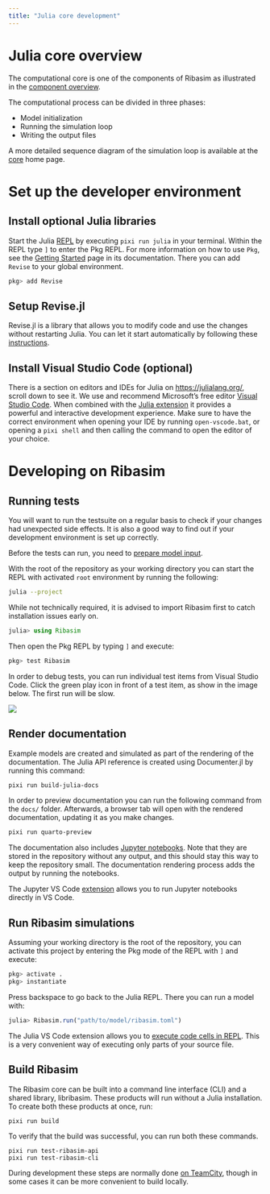 ```yaml
---
title: "Julia core development"
---
```


# Julia core overview

The computational core is one of the components of Ribasim as illustrated in the [component overview](../index.qmd#sec-components).

The computational process can be divided in three phases:

- Model initialization
- Running the simulation loop
- Writing the output files

A more detailed sequence diagram of the simulation loop is available at the [core](index.qmd#sec-simulationloop) home page.

# Set up the developer environment

## Install optional Julia libraries

Start the Julia [REPL](https://en.wikipedia.org/wiki/Read%E2%80%93eval%E2%80%93print_loop) by executing `pixi run julia` in your terminal.
Within the REPL type `]` to enter the Pkg REPL.
For more information on how to use `Pkg`, see the [Getting Started](https://pkgdocs.julialang.org/v1/getting-started/) page in its documentation.
There you can add `Revise` to your global environment.

```julia
pkg> add Revise
```

## Setup Revise.jl

Revise.jl is a library that allows you to modify code and use the changes without restarting Julia.
You can let it start automatically by following these [instructions](https://timholy.github.io/Revise.jl/stable/config/#Using-Revise-by-default-1).

## Install Visual Studio Code (optional)

There is a section on editors and IDEs for Julia on <https://julialang.org/>, scroll down to see it.
We use and recommend Microsoft's free editor [Visual Studio Code](https://code.visualstudio.com/).
When combined with the [Julia extension](https://www.julia-vscode.org/) it provides a powerful and interactive development experience.
Make sure to have the correct environment when opening your IDE by running `open-vscode.bat`, or opening a `pixi shell` and then calling the command to open the editor of your choice.

# Developing on Ribasim

## Running tests {#sec-test}

You will want to run the testsuite on a regular basis to check if your changes had unexpected side effects.
It is also a good way to find out if your development environment is set up correctly.

Before the tests can run, you need to [prepare model input](python.qmd#prepare-model-input).

With the root of the repository as your working directory you can start the REPL with activated `root` environment by running the following:

```bash
julia --project
```

While not technically required, it is advised to import Ribasim first to catch installation issues early on.

```julia
julia> using Ribasim
```

Then open the Pkg REPL by typing `]` and execute:

```julia
pkg> test Ribasim
```

In order to debug tests, you can run individual test items from Visual Studio Code.
Click the green play icon in front of a test item, as show in the image below.
The first run will be slow.

![](https://github.com/Deltares/Ribasim/assets/4471859/58077f71-11d0-4c45-8d95-4eba8c0a0139)

## Render documentation

Example models are created and simulated as part of the rendering of the documentation.
The Julia API reference is created using Documenter.jl by running this command:

```bash
pixi run build-julia-docs
```

In order to preview documentation you can run the following command from the `docs/` folder.
Afterwards, a browser tab will open with the rendered documentation, updating it as you
make changes.

```bash
pixi run quarto-preview
```

The documentation also includes [Jupyter notebooks](https://jupyter.org/).
Note that they are stored in the repository without any output, and this should stay
this way to keep the repository small. The documentation rendering process adds the output
by running the notebooks.

:::{.callout-tip}
The Jupyter VS Code [extension](https://marketplace.visualstudio.com/items?itemName=ms-toolsai.jupyter) allows you to run Jupyter notebooks directly in VS Code.
:::

## Run Ribasim simulations

Assuming your working directory is the root of the repository,
you can activate this project by entering the Pkg mode of the REPL with `]` and execute:

```julia
pkg> activate .
pkg> instantiate
```

Press backspace to go back to the Julia REPL.
There you can run a model with:
```julia
julia> Ribasim.run("path/to/model/ribasim.toml")
```

:::{.callout-tip}
The Julia VS Code extension allows you to [execute code cells in REPL](https://www.julia-vscode.org/docs/stable/userguide/runningcode/#Running-code-in-the-Julia-REPL).
This is a very convenient way of executing only parts of your source file.
:::

## Build Ribasim

The Ribasim core can be built into a command line interface (CLI) and a shared library, libribasim.
These products will run without a Julia installation.
To create both these products at once, run:

```
pixi run build
```

To verify that the build was successful, you can run both these commands.

```
pixi run test-ribasim-api
pixi run test-ribasim-cli
```

During development these steps are normally done [on TeamCity](ci.qmd#TeamCity),
though in some cases it can be more convenient to build locally.

